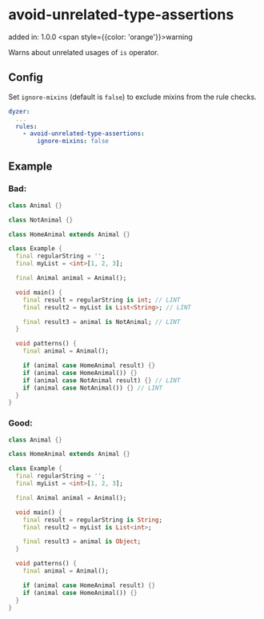 # avoid-unrelated-type-assertions
added in: 1.0.0 <span style={{color: 'orange'}}>warning</span>

Warns about unrelated usages of `is` operator.

## Config
Set `ignore-mixins` (default is `false`) to exclude mixins from the rule checks.

```yaml
dyzer:
  ...
  rules:
    - avoid-unrelated-type-assertions:
        ignore-mixins: false
```
## Example
### Bad:
```dart
class Animal {}

class NotAnimal {}

class HomeAnimal extends Animal {}

class Example {
  final regularString = '';
  final myList = <int>[1, 2, 3];

  final Animal animal = Animal();

  void main() {
    final result = regularString is int; // LINT
    final result2 = myList is List<String>; // LINT

    final result3 = animal is NotAnimal; // LINT
  }

  void patterns() {
    final animal = Animal();

    if (animal case HomeAnimal result) {}
    if (animal case HomeAnimal()) {}
    if (animal case NotAnimal result) {} // LINT
    if (animal case NotAnimal()) {} // LINT
  }
}
```
### Good:
```dart
class Animal {}

class HomeAnimal extends Animal {}

class Example {
  final regularString = '';
  final myList = <int>[1, 2, 3];

  final Animal animal = Animal();

  void main() {
    final result = regularString is String;
    final result2 = myList is List<int>;

    final result3 = animal is Object;
  }

  void patterns() {
    final animal = Animal();

    if (animal case HomeAnimal result) {}
    if (animal case HomeAnimal()) {}
  }
}
```

